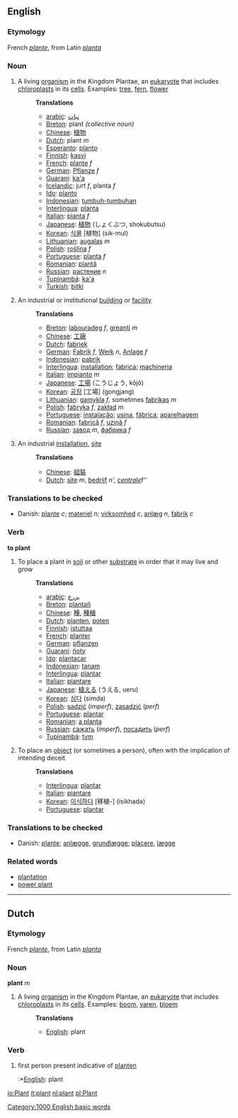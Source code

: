 {{rfc}}
==English==
===Etymology===
French ''[[plante]]'', from Latin ''[[planta]]''

===Noun===
#A living [[organism]] in the Kingdom Plantae, an [[eukaryote]] that includes [[chloroplast]]s in its [[cell]]s.  Examples: [[tree]], [[fern]], [[flower]]
#:'''Translations'''
#:*[[arabic]]: [[نبات]] 
#:*[[Breton]]: plant ''(collective noun)''
#:*[[Chinese]]: [[植物]]
#:*[[Dutch]]: plant ''m''
#:*[[Esperanto]]: [[planto]]
#:*[[Finnish]]: [[kasvi]]
#:*[[French]]: [[plante]] ''f''
#:*[[German]]: [[Pflanze]] ''f''
#:*[[Guarani]]: [[ka'a]]
#:*[[Icelandic]]: jurt ''f'', planta ''f''
#:*[[Ido]]: [[planto]]
#:*[[Indonesian]]: [[tumbuh-tumbuhan]]
#:*[[Interlingua]]: [[planta]]
#:*[[Italian]]: [[pianta]] ''f''
#:*[[Japanese]]: [[植物]] (しょくぶつ, shokubutsu)
#:*[[Korean]]: [[식물]] [植物] (sik-mul)
#:*[[Lithuanian]]: [[augalas]] ''m''
#:*[[Polish]]: [[roślina]] ''f''
#:*[[Portuguese]]: [[planta]] ''f''
#:*[[Romanian]]: [[plantă]]
#:*[[Russian]]: [[растение]] ''n''
#:*[[Tupinambá]]: [[ka'a]]
#:*[[Turkish]]: [[bitki]]
#An industrial or institutional [[building]] or [[facility]]
#:'''Translations'''
#:*[[Breton]]: [[labouradeg]] ''f'', [[greanti]] ''m''
#:*[[Chinese]]: [[工廠]]
#:*[[Dutch]]: [[fabriek]]
#:*[[German]]: [[Fabrik]] ''f'', [[Werk]] ''n'', [[Anlage]] ''f''
#:*[[Indonesian]]: [[pabrik]]
#:*[[Interlingua]]: [[installation]]; [[fabrica]]; [[machineria]]
#:*[[Italian]]: [[impianto]] ''m''
#:*[[Japanese]]: [[工場]] (こうじょう, kōjō)
#:*[[Korean]]: [[공장]] [工場] (gongjang)
#:*[[Lithuanian]]: [[gamykla]] ''f'', sometimes [[fabrikas]] ''m''
#:*[[Polish]]: [[fabryka]] ''f'', [[zakład]] ''m''
#:*[[Portuguese]]: [[instalação]]; [[usina]], [[fábrica]]; [[aparelhagem]]
#:*[[Romanian]]: [[fabrică]] ''f'', [[uzină]] ''f''
#:*[[Russian]]: [[завод]] ''m'', [[фабрика]] ''f''
#An industrial [[installation]], [[site]]
#:'''Translations'''
#:*[[Chinese]]: [[組裝]]
#:*[[Dutch]]: [[site]] ''m'', [[bedrijf]] ''n', [[centrale]] ''f''

===Translations to be checked===
*Danish: [[plante]] ''c''; [[materiel]] ''n''; [[virksomhed]] ''c'', [[anlæg]] ''n'', [[fabrik]] ''c''

===Verb===
'''to plant'''

#To place a plant in [[soil]] or other [[substrate]] in order that it may live and grow
#:'''Translations'''
#:*[[arabic]]: [[يزرع]]
#:*[[Breton]]: [[plantañ]]
#:*[[Chinese]]: [[種]], [[種稙]]
#:*[[Dutch]]: [[planten]], [[poten]]
#:*[[Finnish]]: [[istuttaa]]
#:*[[French]]: [[planter]]
#:*[[German]]: [[pflanzen]]
#:*[[Guarani]]: [[ñoty]]
#:*[[Ido]]: [[plantacar]]
#:*[[Indonesian]]: [[tanam]]
#:*[[Interlingua]]: [[plantar]]
#:*[[Italian]]: [[piantare]]
#:*[[Japanese]]: [[植える]] (うえる, ueru)
#:*[[Korean]]: [[심다]] (simda)
#:*[[Polish]]: [[sadzić]] (''imperf''), [[zasadzić]] (''perf'')
#:*[[Portuguese]]: [[plantar]]
#:*[[Romanian]]: [[a planta]]
#:*[[Russian]]: [[сажать]] (''imperf''), [[посадить]] (''perf'')
#:*[[Tupinambá]]: [[tym]]
#To place an [[object]] (or sometimes a person), often with the implication of intending deceit
#:'''Translations'''
#:*[[Interlingua]]: [[plantar]]
#:*[[Italian]]: [[piantare]]
#:*[[Korean]]: [[이식하다]] [移植-] (isikhada)
#:*[[Portuguese]]: [[plantar]]

===Translations to be checked===
*Danish: [[plante]]; [[anlægge]], [[grundlægge]]; [[placere]], [[lægge]]

===Related words===
*[[plantation]]
*[[power plant]]

----
==Dutch==
===Etymology===
French ''[[plante]]'', from Latin ''[[planta]]''

===Noun===
'''plant''' ''m''

#A living [[organism]] in the Kingdom Plantae, an [[eukaryote]] that includes [[chloroplast]]s in its [[cell]]s.  Examples: [[boom]], [[varen]], [[bloem]]
#:'''Translations'''
#:*[[English]]: plant

===Verb===
# first person present indicative of [[planten]]
#:*[[English]]: plant

[[Category:1000 English basic words]]

[[io:Plant]]
[[it:plant]]
[[nl:plant]]
[[pl:Plant]]